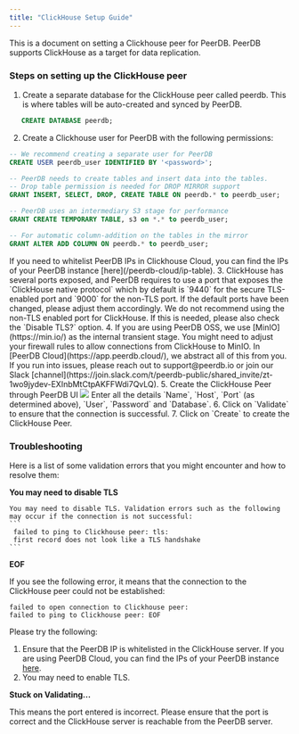 ```yaml
---
title: "ClickHouse Setup Guide"
---
```


This is a document on setting a Clickhouse peer for PeerDB. PeerDB supports ClickHouse as a target for data replication.
### Steps on setting up the ClickHouse peer

1. Create a separate database for the ClickHouse peer called peerdb. This is where tables will be auto-created and synced by PeerDB.
```sql
   CREATE DATABASE peerdb;
```
2. Create a Clickhouse user for PeerDB with the following permissions:
```sql
-- We recommend creating a separate user for PeerDB
CREATE USER peerdb_user IDENTIFIED BY '<password>';

-- PeerDB needs to create tables and insert data into the tables.
-- Drop table permission is needed for DROP MIRROR support
GRANT INSERT, SELECT, DROP, CREATE TABLE ON peerdb.* to peerdb_user;

-- PeerDB uses an intermediary S3 stage for performance
GRANT CREATE TEMPORARY TABLE, s3 on *.* to peerdb_user;

-- For automatic column-addition on the tables in the mirror
GRANT ALTER ADD COLUMN ON peerdb.* to peerdb_user;
```

<Note>
If you need to whitelist PeerDB IPs in Clickhouse Cloud, you can find the IPs of your PeerDB instance [here](/peerdb-cloud/ip-table).
</Note>
3. ClickHouse has several ports exposed, and PeerDB requires to use a port that exposes the `ClickHouse native protocol` which by default is `9440` for the secure TLS-enabled port and `9000` for the non-TLS port. If the default ports have been changed, please adjust them accordingly.
<Warning>
We do not recommend using the non-TLS enabled port for ClickHouse. If this is needed, please also check the `Disable TLS?` option.
</Warning>
4. If you are using PeerDB OSS, we use [MinIO](https://min.io/) as the internal transient stage. You might need to adjust your firewall rules to allow connections from ClickHouse to MinIO. In [PeerDB Cloud](https://app.peerdb.cloud/), we abstract all of this from you. If you run into issues, please reach out to support@peerdb.io or join our Slack [channel](https://join.slack.com/t/peerdb-public/shared_invite/zt-1wo9jydev-EXInbMtCtpAKFFWdi7QvLQ).
5. Create the ClickHouse Peer through PeerDB UI
    <Frame caption="Create ClickHouse Peer">
    <img src="/images/setup/clickhouse/clickhousepeer.png" />
    </Frame>
    Enter all the details `Name`, `Host`, `Port` (as determined above), `User`, `Password` and `Database`.
6. Click on `Validate` to ensure that the connection is successful.
7. Click on `Create` to create the ClickHouse Peer.

### Troubleshooting
Here is a list of some validation errors that you might encounter and how to resolve them:

**You may need to disable TLS**

    You may need to disable TLS. Validation errors such as the following may occur if the connection is not successful:
    ```
     failed to ping to Clickhouse peer: tls:
     first record does not look like a TLS handshake
    ```

**EOF**

If you see the following error, it means that the connection to the ClickHouse peer could not be established:
```
failed to open connection to Clickhouse peer:
failed to ping to Clickhouse peer: EOF
```
Please try the following:
1. Ensure that the PeerDB IP is whitelisted in the ClickHouse server. If you are using PeerDB Cloud, you can find the IPs of your PeerDB instance [here](/peerdb-cloud/ip-table).
2. You may need to enable TLS.

**Stuck on Validating...**

This means the port entered is incorrect. Please ensure that the port is correct and the ClickHouse server is reachable from the PeerDB server.